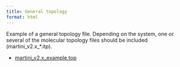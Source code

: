 ```yaml
---
title: General topology
format: html
---
```


Example of a general topology file. Depending on the system, one or several of the molecular topology files should be included (martini_v2.x_*.itp).

- [martini_v2.x_example.top](http://cgmartini.nl/images/parameters/martini_v2.x_example.top)
